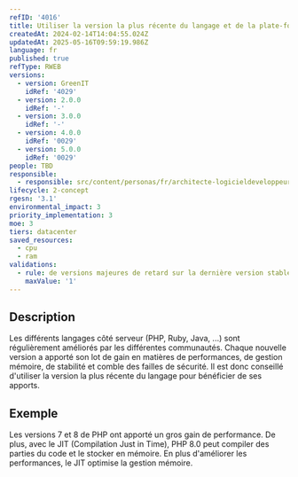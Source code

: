 ```yaml
---
refID: '4016'
title: Utiliser la version la plus récente du langage et de la plate-forme
createdAt: 2024-02-14T14:04:55.024Z
updatedAt: 2025-05-16T09:59:19.986Z
language: fr
published: true
refType: RWEB
versions:
  - version: GreenIT
    idRef: '4029'
  - version: 2.0.0
    idRef: '-'
  - version: 3.0.0
    idRef: '-'
  - version: 4.0.0
    idRef: '0029'
  - version: 5.0.0
    idRef: '0029'
people: TBD
responsible:
  - responsible: src/content/personas/fr/architecte-logicieldeveloppeur.mdx
lifecycle: 2-concept
rgesn: '3.1'
environmental_impact: 3
priority_implementation: 3
moe: 3
tiers: datacenter
saved_resources:
  - cpu
  - ram
validations:
  - rule: de versions majeures de retard sur la dernière version stable du langage
    maxValue: '1'
---
```


## Description

Les différents langages côté serveur (PHP, Ruby, Java, ...) sont régulièrement améliorés par les différentes communautés.
Chaque nouvelle version a apporté son lot de gain en matières de performances, de gestion mémoire, de stabilité et comble des failles de sécurité.
Il est donc conseillé d'utiliser la version la plus récente du langage pour bénéficier de ses apports.

## Exemple

Les versions 7 et 8 de PHP ont apporté un gros gain de performance.
De plus, avec le JIT (Compilation Just in Time), PHP 8.0 peut compiler des parties du code et le stocker en mémoire.
En plus d'améliorer les performances, le JIT optimise la gestion mémoire.
